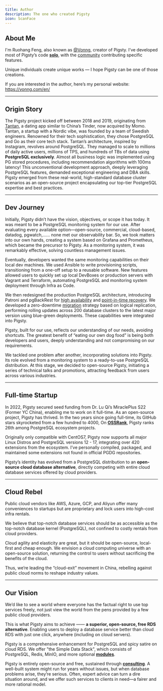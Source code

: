 ```yaml
---
title: Author
description: The one who created Pigsty
icon: ScanFace
---
```




## About Me

I'm Ruohang Feng, also known as [@Vonng](https://github.com/Vonng), creator of Pigsty.
I’ve developed most of Pigsty’s code [**solo**](https://github.com/pgsty/pigsty/pulse),
with the [community](https://github.com/pgsty/pigsty/graphs/contributors) contributing specific features.

Unique individuals create unique works — I hope Pigsty can be one of those creations.

If you are interested in the author, here’s my personal website: https://vonng.com/en/


-------

## Origin Story

The Pigsty project kicked off between 2018 and 2019, originating from [Tantan](https://tantanapp.com/en),
a dating app similar to China’s Tinder, now acquired by Momo.
Tantan, a startup with a Nordic vibe, was founded by a team of Swedish engineers.
Renowned for their tech sophistication, they chose PostgreSQL and Go as their core tech stack.
Tantan’s architecture, inspired by Instagram, revolves around PostgreSQL.
They managed to scale to millions of daily active users, millions of TPS, and hundreds of TBs of data using **PostgreSQL exclusively**.
Almost all business logic was implemented using PG stored procedures, including recommendation algorithms with 100ms latency!
This unconventional development approach, deeply leveraging PostgreSQL features,
demanded exceptional engineering and DBA skills. Pigsty emerged from these real-world,
high-standard database cluster scenarios as an open-source project encapsulating our top-tier PostgreSQL expertise and best practices.

------

## Dev Journey

Initially, Pigsty didn’t have the vision, objectives, or scope it has today.
It was meant to be a PostgreSQL monitoring system for our use.
After evaluating every available option—open-source, commercial, cloud-based, datadog, pgwatch,……
none met our observability bar. So, we took matters into our own hands, creating a system based on Grafana and Prometheus,
which became the precursor to Pigsty. As a monitoring system, it was remarkably effective, solving countless management issues.

Eventually, developers wanted the same monitoring capabilities on their local dev machines.
We used Ansible to write provisioning scripts, transitioning from a one-off setup to a reusable software.
New features allowed users to quickly set up local DevBoxes or production servers with Vagrant and Terraform,
automating PostgreSQL and monitoring system deployment through Infra as Code.

We then redesigned the production PostgreSQL architecture, introducing Patroni and pgBackRest
for [high availability](https://pigsty.io/docs/concept/ha/) and [point-in-time recovery](https://pigsty.io/docs/concept/pitr/).
We developed a zero-downtime [migration](/docs/pgsql/migration/) strategy based on logical replication,
performing rolling updates across 200 database clusters to the latest major version using blue-green deployments.
These capabilities were integrated into Pigsty.

Pigsty, built for our use, reflects our understanding of our needs, avoiding shortcuts.
The greatest benefit of “eating our own dog food” is being both developers and users,
deeply understanding and not compromising on our requirements.

We tackled one problem after another, incorporating solutions into Pigsty.
Its role evolved from a monitoring system to a ready-to-use PostgreSQL distribution.
At this stage, we decided to open-source Pigsty, initiating a series of technical talks and promotions,
attracting feedback from users across various industries.

------

## Full-time Startup

In 2022, Pigsty secured seed funding from Dr. Lu Qi’s MiraclePlus S22 (Former YC China),
enabling me to work on it full-time. As an open-source project, Pigsty has thrived.
In the two years since going full-time, its GitHub stars skyrocketed from a few hundred to 4000,
On [**OSSRank**](https://ossrank.com/cat/368-postgresql-extension?page=2), Pigsty ranks 26th among PostgreSQL ecosystem projects.

Originally only compatible with CentOS7, Pigsty now supports all major Linux Distros and PostgreSQL versions 12 - 17, integrating over 420 extensions from the ecosystem. I’ve personally compiled, packaged, and maintained some extensions not found in official PGDG repositories.

Pigsty’s identity has evolved from a PostgreSQL distribution to an **open-source cloud database alternative**, directly competing with entire cloud database services offered by cloud providers.

------

## Cloud Rebel

Public cloud vendors like AWS, Azure, GCP, and Aliyun offer many conveniences
to startups but are proprietary and lock users into high-cost infra rentals.

We believe that top-notch database services should be as accessible as the
top-notch database kernel (PostgreSQL), not confined to costly rentals from cloud providers.

Cloud agility and elasticity are great, but it should be open-source,
local-first and cheap enough. We envision a cloud computing universe with an open-source solution,
returning the control to users without sacrificing the benefits of the cloud.

Thus, we’re leading the “cloud-exit” movement in China,
rebelling against public cloud norms to reshape industry values.

------

## Our Vision

We’d like to see a world where everyone has the factual right to use top services freely,
not just view the world from the pens provided by a few public cloud providers.

This is what Pigsty aims to achieve —— **a superior, open-source, free RDS alternative**.
Enabling users to deploy a database service better than cloud RDS with just one click, anywhere (including on cloud servers).

Pigsty is a comprehensive enhancement for PostgreSQL and spicy satire on cloud RDS. We offer "the Simple Data Stack",
which consists of PostgreSQL, Redis, MinIO, and more optional [**modules**](https://pigsty.io/docs/about/module/).

Pigsty is entirely open-source and free, sustained through [**consulting**](/docs/about/service).
A well-built system might run for years without issues, but when database problems arise, they’re serious.
Often, expert advice can turn a dire situation around, and we offer such services to clients in need—a fairer and more rational model.

